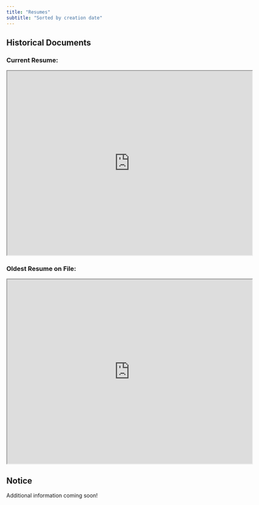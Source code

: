 ---
title: "Resumes"
subtitle: "Sorted by creation date"
---

## Historical Documents {#welcome}

### Current Resume:

```{=html}
<iframe src="https://docs.google.com/document/d/e/2PACX-1vQG1UDdiwOys7qR5843Sx2fSxACaCjZUEow9TjKT5IyQFvkT37joQEk8eJmfr746w/pub?embedded=true"width="640" height="480" allow="autoplay">></iframe>
```

### Oldest Resume on File:

```{=html}
<iframe src="https://drive.google.com/file/d/12p5DItosgHALez5W04ei4UDI4odYfUbW/preview" width="640" height="480" allow="autoplay"></iframe>
```

::: callout-tip
## Notice
Additional information coming soon!
:::

